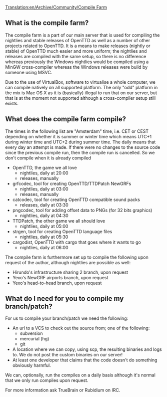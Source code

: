 [[Translation:en/Archive/Community/Compile Farm]]
==What is the compile farm?==
The compile farm is a part of our main server that is used for compiling the nightlies and stable releases of OpenTTD as well as a number of other projects related to OpenTTD. It is a means to make releases (nightly or stable) of OpenTTD much easier and more uniform; the nightlies and releases are compiled with the same setup, so there is no difference whereas previously the Windows nightlies would be compiled using a MinGW cross-compiler whereas the Windows releases were build by someone using MSVC.

Due to the use of VirtualBox, software to virtualise a whole computer, we can compile natively on all supported platform. The only "odd" platform in the mix is Mac OS X as it is (basically) illegal to run that on our server, but that is at the moment not supported although a cross-compiler setup still exists.

==What does the compile farm compile?==
The times in the following list are "Amsterdam" time, i.e. CET or CEST depending on whether it is summer or winter time which means UTC+1 during winter time and UTC+2 during summer time.
The daily means that every day an attempt is made. If there were no changes to the source code since the previous compile run, then the compile run is cancelled. So we don't compile when it is already compiled

*OpenTTD, the game we all love
**nightlies, daily at 20:00
**releases, manually
*grfcodec, tool for creating OpenTTD/TTDPatch NewGRFs
**nightlies, daily at 03:00
**releases, manually
*catcodec, tool for creating OpenTTD compatible sound packs
**releases, daily at 03:30
*pngcodec, tool for adding offset data to PNGs (for 32 bits graphics)
**nightlies, daily at 04:30
*TTDPatch, the other game we all should love
**nightlies, daily at 05:00
*strgen, tool for creating OpenTTD language files
**nightlies, daily at 05:30
*cargodist, OpenTTD with cargo that goes where it wants to go
**nightlies, daily at 06:00

The compile farm is furthermore set up to compile the following upon request of the author, although nightlies are possible as well:
*Hirundo's infrastructure sharing 2 branch, upon request
*Yexo's NewGRF airports branch, upon request
*Yexo's head-to-head branch, upon request

==What do I need for you to compile my branch/patch?==
For us to compile your branch/patch we need the following:
*An url to a VCS to check out the source from; one of the following:
**subversion
**mercurial (hg)
**git
*A location where we can copy, using scp, the resulting binaries and logs to. We do not post the custom binaries on our server!
*At least one developer that claims that the code doesn't do something obviously harmful.
We can, optionally, run the compiles on a daily basis although it's normal that we only run compiles upon request.

For more information ask TrueBrain or Rubidium on IRC.